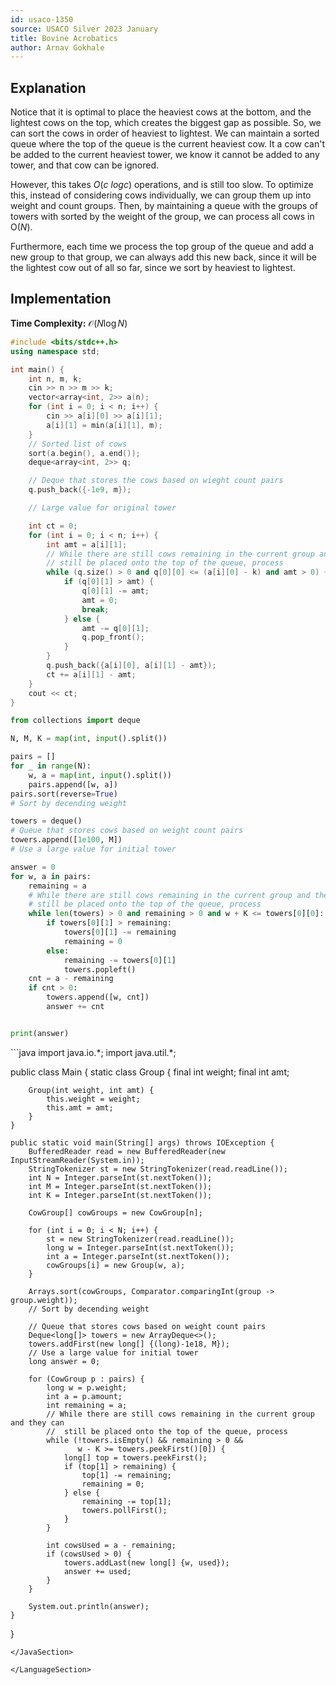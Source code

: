 ```yaml
---
id: usaco-1350
source: USACO Silver 2023 January
title: Bovine Acrobatics
author: Arnav Gokhale
---
```



## Explanation

Notice that it is optimal to place the heaviest cows at the bottom, and the lightest cows on the top, which creates the biggest gap as possible. So, we can sort the cows in order of heaviest to lightest. We can maintain a sorted queue where the top of the queue is the current heaviest cow. It a cow can't be added to the current heaviest tower, we know it cannot be added to any tower, and that cow can be ignored.

However, this takes $O(c$ $logc$) operations, and is still too slow. To optimize this, instead of considering cows individually, we can group them up into weight and count groups. Then, by maintaining a queue with the groups of towers with sorted by the weight of the group, we can process all cows in O($N$).

Furthermore, each time we process the top group of the queue and add a new group to that group, we can always add this new back, since it will be the lightest cow out of all so far, since we sort by heaviest to lightest.


## Implementation

**Time Complexity:** $\mathcal{O}(N\log N)$

<LanguageSection>

<CPPSection>

```cpp
#include <bits/stdc++.h>
using namespace std;

int main() {
	int n, m, k;
	cin >> n >> m >> k;
	vector<array<int, 2>> a(n);
	for (int i = 0; i < n; i++) {
		cin >> a[i][0] >> a[i][1];
		a[i][1] = min(a[i][1], m);
	}
	// Sorted list of cows
	sort(a.begin(), a.end());
	deque<array<int, 2>> q;

	// Deque that stores the cows based on wieght count pairs
	q.push_back({-1e9, m});

	// Large value for original tower

	int ct = 0;
	for (int i = 0; i < n; i++) {
		int amt = a[i][1];
		// While there are still cows remaining in the current group and they can
		// still be placed onto the top of the queue, process
		while (q.size() > 0 and q[0][0] <= (a[i][0] - k) and amt > 0) {
			if (q[0][1] > amt) {
				q[0][1] -= amt;
				amt = 0;
				break;
			} else {
				amt -= q[0][1];
				q.pop_front();
			}
		}
		q.push_back({a[i][0], a[i][1] - amt});
		ct += a[i][1] - amt;
	}
	cout << ct;
}
```
</CPPSection>


<PySection>

```py
from collections import deque

N, M, K = map(int, input().split())

pairs = []
for _ in range(N):
	w, a = map(int, input().split())
	pairs.append([w, a])
pairs.sort(reverse=True)
# Sort by decending weight

towers = deque()
# Queue that stores cows based on weight count pairs
towers.append([1e100, M])
# Use a large value for initial tower

answer = 0
for w, a in pairs:
	remaining = a
	# While there are still cows remaining in the current group and they can
	# still be placed onto the top of the queue, process
	while len(towers) > 0 and remaining > 0 and w + K <= towers[0][0]:
		if towers[0][1] > remaining:
			towers[0][1] -= remaining
			remaining = 0
		else:
			remaining -= towers[0][1]
			towers.popleft()
	cnt = a - remaining
	if cnt > 0:
		towers.append([w, cnt])
		answer += cnt


print(answer)
```

</PySection>

<JavaSection>
```java
import java.io.*;
import java.util.*;

public class Main {
	static class Group {
		final int weight;
		final int amt;

		Group(int weight, int amt) {
			this.weight = weight;
			this.amt = amt;
		}
	}

	public static void main(String[] args) throws IOException {
		BufferedReader read = new BufferedReader(new InputStreamReader(System.in));
		StringTokenizer st = new StringTokenizer(read.readLine());
		int N = Integer.parseInt(st.nextToken());
		int M = Integer.parseInt(st.nextToken());
		int K = Integer.parseInt(st.nextToken());

		CowGroup[] cowGroups = new CowGroup[n];

		for (int i = 0; i < N; i++) {
			st = new StringTokenizer(read.readLine());
			long w = Integer.parseInt(st.nextToken());
			int a = Integer.parseInt(st.nextToken());
			cowGroups[i] = new Group(w, a);
		}

		Arrays.sort(cowGroups, Comparator.comparingInt(group -> group.weight));
		// Sort by decending weight

		// Queue that stores cows based on weight count pairs
		Deque<long[]> towers = new ArrayDeque<>();
		towers.addFirst(new long[] {(long)-1e18, M});
		// Use a large value for initial tower
		long answer = 0;

		for (CowGroup p : pairs) {
			long w = p.weight;
			int a = p.amount;
			int remaining = a;
			// While there are still cows remaining in the current group and they can
			//  still be placed onto the top of the queue, process
			while (!towers.isEmpty() && remaining > 0 &&
			       w - K >= towers.peekFirst()[0]) {
				long[] top = towers.peekFirst();
				if (top[1] > remaining) {
					top[1] -= remaining;
					remaining = 0;
				} else {
					remaining -= top[1];
					towers.pollFirst();
				}
			}

			int cowsUsed = a - remaining;
			if (cowsUsed > 0) {
				towers.addLast(new long[] {w, used});
				answer += used;
			}
		}

		System.out.println(answer);
	}
}
```
</JavaSection>

</LanguageSection>
